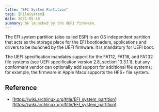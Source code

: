 ```yaml
---
title: "EFI System Partition"
tags: [FileSystem]
date: 2021-05-30
summary: be launched by the UEFI firmware.
---
```


The EFI system partition (also called ESP) is an OS independent partition that
acts as the storage place for the EFI bootloaders, applications and drivers to
be launched by the UEFI firmware. It is mandatory for UEFI boot.

The UEFI specification mandates support for the FAT12, FAT16, and FAT32 file systems (see UEFI specification version 2.8, section 13.3.1.1), but any conformant vendor can optionally add support for additional file systems; for example, the firmware in Apple Macs supports the HFS+ file system.

## Reference

- [https://wiki.archlinux.org/title/EFI_system_partition](https://wiki.archlinux.org/title/EFI_system_partition)